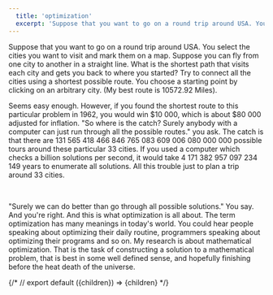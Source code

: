 ```yaml
---
  title: 'optimization'
  excerpt: 'Suppose that you want to go on a round trip around USA. You select the cities you want to visit and mark them on a map. Suppose you can fly from one city to another in a straight line.'
---
```






Suppose that you want to go on a round trip around USA. You select the cities you want to visit and mark them on a map. Suppose you can fly from one city to another in a straight line. What is the shortest path that visits each city and gets you back to where you started? Try to connect all the cities using a shortest possible route. You choose a starting point by clicking on an arbitrary city. (My best route is 10572.92 Miles).

<Canvas />

Seems easy enough. However, if you found the shortest route to this particular problem in 1962, you would win $10 000, which is about $80 000 adjusted for inflation. "So where is the catch? Surely anybody with a computer can just run through all the possible routes." you ask. The catch is that there are 131 565 418 466 846 765 083 609 006 080 000 000 possible tours around these particular 33 cities. If you used a computer which checks a billion solutions per second, it would take 4 171 382 957 097 234 149 years to enumerate all solutions. All this trouble just to plan a trip around 33 cities.

<br/>


"Surely we can do better than go through all possible solutions." You say. And you're right. And this is what optimization is all about. The term optimization has many meanings in today's world. You could hear people speaking about optimizing their daily routine, programmers speaking about optimizing their programs and so on. My research is about mathematical optimization. That is the task of constructing a solution to a mathematical problem, that is best in some well defined sense, and hopefully finishing before the heat death of the universe.

{/* // export default ({children}) => <ArticleLayout meta={meta}>{children}</ArticleLayout> */}
